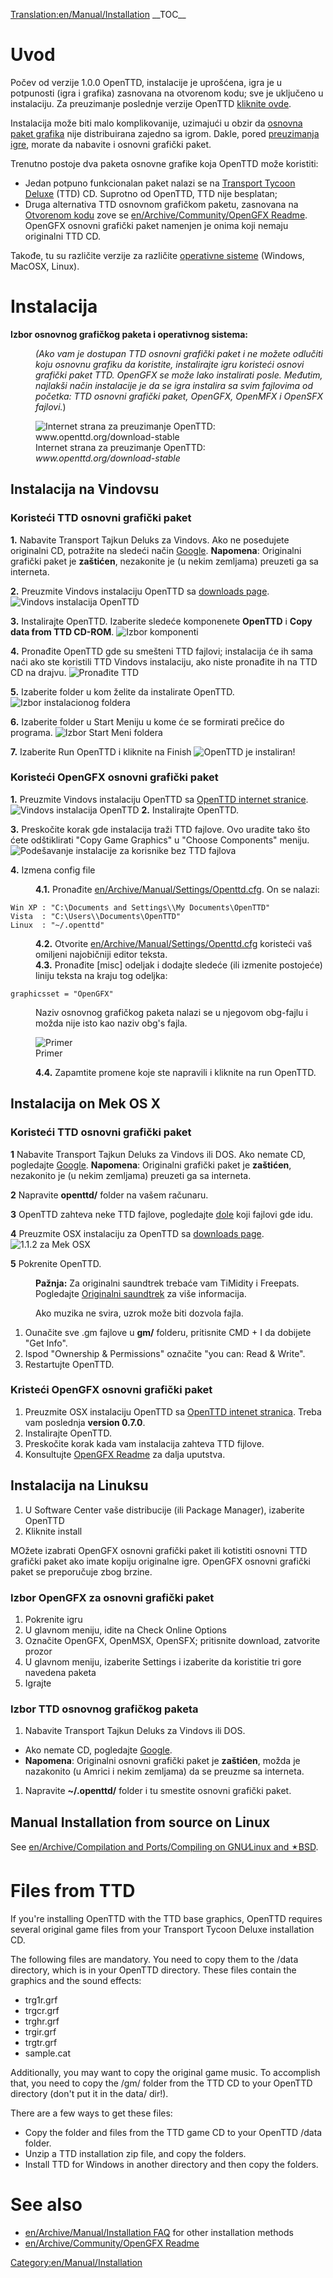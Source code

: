 [[Translation:en/Manual/Installation]]
{{en/Manual/Navigation}}
__TOC__
=Uvod=
Počev od verzije 1.0.0 OpenTTD, instalacije je uprošćena, igra je u potpunosti (igra i grafika) zasnovana na otvorenom kodu; sve je uključeno u instalaciju. Za preuzimanje poslednje verzije OpenTTD [http://www.openttd.org/download-stable kliknite ovde].

Instalacija može biti malo komplikovanije, uzimajući u obzir da [[en/Archive/Community/Base graphics|osnovna paket grafika]] nije distribuirana zajedno sa igrom. Dakle, pored [http://www.openttd.org/ preuzimanja igre], morate da nabavite i osnovni grafički paket.

Trenutno postoje dva paketa osnovne grafike koja OpenTTD može koristiti:
* Jedan potpuno funkcionalan paket nalazi se na [http://en.wikipedia.org/wiki/Transport_Tycoon Transport Tycoon Deluxe] (TTD) CD. Suprotno od OpenTTD, TTD nije besplatan;
* Druga alternativa TTD osnovnom grafičkom paketu, zasnovana na [http://en.wikipedia.org/wiki/Open_source Otvorenom kodu] zove se [[en/Archive/Community/OpenGFX Readme]]. OpenGFX osnovni grafički paket namenjen je onima koji nemaju originalni TTD CD.

Takođe, tu su različite verzije za različite [[en/Archive/Compilation and Ports/Operating system|operativne sisteme]] (Windows, MacOSX, Linux).

= Instalacija =
'''Izbor osnovnog grafičkog paketa i operativnog sistema:'''
:<p style="font-size: 90%">''(Ako vam je dostupan TTD osnovni grafički paket i ne možete odlučiti koju osnovnu grafiku da koristite, instalirajte igru koristeći osnovi grafički paket TTD. OpenGFX se može lako instalirati posle. Međutim, najlakši način instalacije je da se igra instalira sa svim fajlovima od početka: TTD osnovni grafički paket, OpenGFX, OpenMFX i OpenSFX fajlovi.'')</p>

[[File:en/Manual/Installation 1a.png|frame|center|Internet strana za preuzimanje OpenTTD: ''www.openttd.org/download-stable'']]

== Instalacija na Vindovsu ==
===Koristeći TTD osnovni grafički paket===
'''1.''' Nabavite Transport Tajkun Deluks za Vindovs. Ako ne posedujete originalni CD, potražite na sledeći način [http://www.google.com/search?q=transport+tycoon+deluxe Google]. '''Napomena''': Originalni grafički paket je '''zaštićen''', nezakonite je (u nekim zemljama) preuzeti ga sa interneta.

'''2.''' Preuzmite Vindovs instalaciju OpenTTD sa [http://www.openttd.org/download-stable downloads page].
[[File:en/Manual/Installation 1b.png|frame|center|Vindovs instalacija OpenTTD]]

'''3.''' Instalirajte OpenTTD. Izaberite sledeće komponenete '''OpenTTD''' i '''Copy data from TTD CD-ROM'''.
[[File:en/Manual/Installation 2.png|frame|center|Izbor komponenti]]

'''4.''' Pronađite OpenTTD gde su smešteni TTD fajlovi; instalacija će ih sama naći ako ste koristili TTD Vindovs instalaciju, ako niste pronađite ih na TTD CD na drajvu.
[[File:en/Manual/Installation 3.png|frame|center|Pronađite TTD]]

'''5.''' Izaberite folder u kom želite da instalirate OpenTTD.
[[File:en/Manual/Installation 4.png|frame|center|Izbor instalacionog foldera]]

'''6.''' Izaberite folder u Start Meniju u kome će se formirati prečice do programa.
[[File:en/Manual/Installation 5.png|frame|center|Izbor Start Meni foldera]]

'''7.''' Izaberite Run OpenTTD i kliknite na Finish
[[File:en/Manual/Installation 6.png|frame|center|OpenTTD je instaliran!]]

===Koristeći OpenGFX osnovni grafički paket===
'''1.''' Preuzmite Vindovs instalaciju OpenTTD sa [http://www.openttd.org/ OpenTTD internet stranice].
[[File:en/Manual/Installation 1b.png|frame|center|Vindovs instalacija OpenTTD]]
'''2.''' Instalirajte OpenTTD.

'''3.''' Preskočite korak gde instalacija traži TTD fajlove. Ovo uradite tako što ćete odštiklirati "Copy Game Graphics" u "Choose Components" meniju.
[[File:en/Manual/Installation 2 gfx.png|frame|center|Podešavanje instalacije za korisnike bez TTD fajlova]]

'''4.''' Izmena config file
:'''4.1.''' Pronađite [[en/Archive/Manual/Settings/Openttd.cfg]]. On se nalazi:
 Win XP : "C:\Documents and Settings\<username>\My Documents\OpenTTD"
 Vista  : "C:\Users\<username>\Documents\OpenTTD"
 Linux  : "~/.openttd"
:'''4.2.''' Otvorite [[en/Archive/Manual/Settings/Openttd.cfg]] koristeći vaš omiljeni najobičniji editor teksta.
:'''4.3.''' Pronađite [misc] odeljak i dodajte sledeće (ili izmenite postojeće) liniju teksta na kraju tog odeljka:
 graphicsset = "OpenGFX"
: Naziv osnovnog grafičkog paketa nalazi se u njegovom obg-fajlu i možda nije isto kao naziv obg's fajla.
[[File:en/Manual/Installation 9 grx manual configuration cfg.png|frame|center|Primer]]
:'''4.4.''' Zapamtite promene koje ste napravili i kliknite na run OpenTTD.


== Instalacija on Mek OS X ==
{{en/Note| 1=Ne postoje zvanične binarne datoteke za Mac OS X za 1.0.x branch. Međutim, podrška je nastavljena za 1.1.x branch, molimo Vas preuzmite poslednje '''zvanične''' testne binarne datoteke (trenutno 1.1.0 beta5) da budete sigurni da su prostale greške otklonjene}}
===Koristeći TTD osnovni grafički paket===
'''1''' Nabavite Transport Tajkun Deluks za Vindovs ili DOS. Ako nemate CD, pogledajte [http://www.google.com/search?q=transport+tycoon+deluxe Google]. '''Napomena''': Originalni grafički paket je '''zaštićen''', nezakonito je (u nekim zemljama) preuzeti ga sa interneta.

'''2''' Napravite '''openttd/''' folder na vašem računaru.

'''3''' OpenTTD zahteva neke TTD fajlove, pogledajte [[#files-from-ttd|dole]] koji fajlovi gde idu.

'''4''' Preuzmite OSX instalaciju za OpenTTD sa [http://www.openttd.org/download-stable downloads page].
[[File:en/Manual/Installation 1b osx.png|frame|center|1.1.2 za Mek OSX]]

'''5''' Pokrenite OpenTTD.


:'''Pažnja:''' Za originalni saundtrek trebaće vam TiMidity i Freepats. Pogledajte [[en/Archive/Compilation and Ports/Compiling on GNU∕Linux and 🟉BSD#playing-the-soundtrack|Originalni saundtrek]] za više informacija.


:Ako muzika ne svira, uzrok može biti dozvola fajla.
#Ounačite sve .gm fajlove u '''gm/''' folderu, pritisnite CMD + I da dobijete "Get Info".
#Ispod "Ownership & Permissions" označite "you can: Read & Write".
#Restartujte OpenTTD.

===Kristeći OpenGFX osnovni grafički paket===
# Preuzmite OSX instalaciju OpenTTD sa [http://www.openttd.org/ OpenTTD intenet stranica]. Treba vam poslednja '''version 0.7.0'''.
# Instalirajte OpenTTD.
# Preskočite korak kada vam instalacija zahteva TTD fijlove.
# Konsultujte [[en/Archive/Community/OpenGFX Readme#manually-installing-opengfx|OpenGFX Readme]] za dalja uputstva.

== Instalacija na Linuksu ==

#U Software Center vaše distribucije (ili Package Manager), izaberite OpenTTD
#Kliknite install

MOžete izabrati OpenGFX osnovni grafički paket ili kotistiti osnovni TTD grafički paket ako imate kopiju originalne igre.
OpenGFX osnovni grafički paket se preporučuje zbog brzine.

===Izbor OpenGFX za osnovni grafički paket===
#Pokrenite igru
#U glavnom meniju, idite na Check Online Options
#Označite OpenGFX, OpenMSX, OpenSFX; pritisnite download, zatvorite prozor
#U glavnom meniju, izaberite Settings i izaberite da koristitie tri gore navedena paketa
#Igrajte

===Izbor TTD osnovnog grafičkog paketa===
#Nabavite Transport Tajkun Deluks za Vindovs ili DOS.  
* Ako nemate CD, pogledajte [http://www.google.com/search?q=transport+tycoon+deluxe Google]. 
*'''Napomena''': Originalni osnovni grafički paket je '''zaštićen''', možda je nazakonito (u Amrici i nekim zemljama) da se preuzme sa interneta.
#Napravite '''~/.openttd/''' folder i tu smestite osnovni grafički paket.

== Manual Installation from source on Linux ==
See [[en/Archive/Compilation and Ports/Compiling on GNU∕Linux and 🟉BSD]].

= Files from TTD=
If you're installing OpenTTD with the TTD base graphics, OpenTTD requires several original game files from your Transport Tycoon Deluxe installation CD.

The following files are mandatory. You need to copy them to the /data directory, which is in your OpenTTD directory. These files contain the graphics and the sound effects:
* trg1r.grf
* trgcr.grf
* trghr.grf
* trgir.grf
* trgtr.grf
* sample.cat


Additionally, you may want to copy the original game music. To accomplish that, you need to copy the /gm/ folder from the TTD CD to your OpenTTD directory (don't put it in the data/ dir!).


There are a few ways to get these files:
* Copy the folder and files from the TTD game CD to your OpenTTD /data folder.
* Unzip a TTD installation zip file, and copy the folders.
* Install TTD for Windows in another directory and then copy the folders.

= See also=
* [[en/Archive/Manual/Installation FAQ]] for other installation methods
* [[en/Archive/Community/OpenGFX Readme]]

[[Category:en/Manual/Installation]]